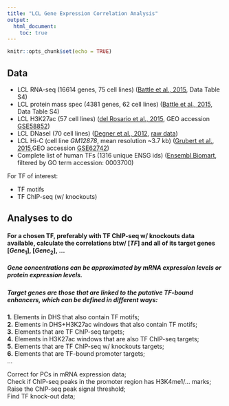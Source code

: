 ```yaml
---
title: "LCL Gene Expression Correlation Analysis"
output:
  html_document:
    toc: true
---
```


```r
knitr::opts_chunk$set(echo = TRUE)
```

## Data

*  LCL RNA-seq (16614 genes, 75 cell lines) ([Battle et al., 2015][Battle], Data Table S4)
*  LCL protein mass spec (4381 genes, 62 cell lines) ([Battle et al., 2015][Battle], Data Table S4)
*  LCL H3K27ac (57 cell lines) ([del Rosario et al., 2015][del Rosario], GEO accession [GSE58852][GSE58852])
*  LCL DNaseI (70 cell lines) ([Degner et al., 2012][Degner], [raw data][DNaseI])
*  LCL Hi-C (cell line _GM12878_, mean resolution ~3.7 kb) ([Grubert et al., 2015][Grubert],GEO accession [GSE62742][GSE62742])
*  Complete list of human TFs (1316 unique ENSG ids) ([Ensembl Biomart][ensembl TF], filtered by GO term accession: 0003700)

[Battle]: http://science.sciencemag.org/content/suppl/2014/12/17/science.1260793.DC1?_ga=2.48064679.1826706411.1515443144-1380778862.1504648991
[del Rosario]: https://www.nature.com/articles/nmeth.3326#accessions
[GSE58852]: https://www.ncbi.nlm.nih.gov/geo/query/acc.cgi?acc=GSE58852
[Degner]: https://www.nature.com/articles/nature10808#accessions
[DNaseI]: http://eqtl.uchicago.edu/dsQTL_data/RAW_DATA/
[Grubert]: http://www.sciencedirect.com/science/article/pii/S0092867415009642?via%3Dihub#app1
[GSE62742]: https://www.ncbi.nlm.nih.gov/geo/query/acc.cgi?acc=GSE62742
[ensembl TF]: http://useast.ensembl.org/biomart/martview/6650e6f03b6211e72422f941a8cd3a02

For TF of interest:

*  TF motifs 
*  TF ChIP-seq (w/ knockouts)

## Analyses to do
#### For a chosen TF, preferably with TF ChIP-seq w/ knockouts data available, calculate the correlations btw/ $[TF]$ and all of its target genes $[Gene_1]$, $[Gene_2]$, ...
##### Gene concentrations can be approximated by mRNA expression levels or protein expression levels.
##### Target genes are those that are linked to the putative TF-bound **_enhancers_**, which can be defined in different ways:
**1.** Elements in DHS that also contain TF motifs;  
**2.** Elements in DHS+H3K27ac windows that also contain TF motifs;  
**3.** Elements that are TF ChIP-seq targets;  
**4.** Elements in H3K27ac windows that are also TF ChIP-seq targets;  
**5.** Elements that are TF ChIP-seq w/ knockouts targets;  
**6.** Elements that are TF-bound promoter targets;  
...

Correct for PCs in mRNA expression data;  
Check if ChIP-seq peaks in the promoter region has H3K4me1/... marks;   
Raise the ChIP-seq peak signal threshold;   
Find TF knock-out data;   


